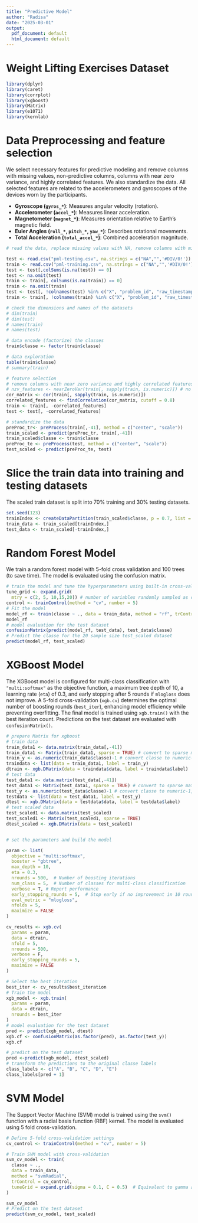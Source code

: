 ```yaml
---
title: "Predictive Model"
author: "Radisa"
date: "2025-03-01"
output:
  pdf_document: default
  html_document: default
---
```


# Weight Lifting Exercises Dataset 

```r
library(dplyr)
library(caret)
library(corrplot)
library(xgboost)
library(Matrix)
library(e1071)
library(kernlab)

```

# Data Preprocessing and feature selection
We select necessary features for predictive modeling and remove columns with missing values, non-predictive columns, columns with near zero variance, and highly correlated features. We also standardize the data.
All selected features are related to the accelerometers and gyroscopes of the devices worn by the participants. 

- **Gyroscope (`gyros_*`)**: Measures angular velocity (rotation).
- **Accelerometer (`accel_*`)**: Measures linear acceleration.
- **Magnetometer (`magnet_*`)**: Measures orientation relative to Earth's magnetic field.
- **Euler Angles (`roll_*`, `pitch_*`, `yaw_*`)**: Describes rotational movements.
- **Total Acceleration (`total_accel_*`)**: Combined acceleration magnitude.

```r
# read the data, replace missing values with NA, remove columns with missing values and drop non-predictive columns

test <- read.csv("pml-testing.csv", na.strings = c("NA","",'#DIV/0!'))
train <- read.csv("pml-training.csv", na.strings = c("NA","",'#DIV/0!'))
test <- test[,colSums(is.na(test)) == 0]
test <- na.omit(test)
train <- train[, colSums(is.na(train)) == 0]
train <- na.omit(train)
test <- test[, !colnames(test) %in% c("X", "problem_id", "raw_timestamp_part_1", "raw_timestamp_part_2", "cvtd_timestamp", "new_window", "num_window")]
train <- train[, !colnames(train) %in% c("X", "problem_id", "raw_timestamp_part_1", "raw_timestamp_part_2", "cvtd_timestamp", "new_window", "num_window")]

# check the dimensions and names of the datasets
# dim(train)
# dim(test)
# names(train)
# names(test)

# data encode (factorize) the classes
train$classe <- factor(train$classe)

# data exploration
table(train$classe)
# summary(train)

# feature selection
# remove columns with near zero variance and highly correlated features
# nzv_features <- nearZeroVar(train[, sapply(train, is.numeric)]) # no near zero variance features
cor_matrix <- cor(train[, sapply(train, is.numeric)])
correlated_features <- findCorrelation(cor_matrix, cutoff = 0.8)
train <- train[, -correlated_features]
test <- test[, -correlated_features]

# standardize the data
preProc_tr<- preProcess(train[,-41], method = c("center", "scale"))
train_scaled <- predict(preProc_tr, train[,-41])
train_scaled$classe <- train$classe
preProc_te <- preProcess(test, method = c("center", "scale"))
test_scaled <- predict(preProc_te, test)

```
# Slice the train data into training and testing datasets
The scaled train dataset is split into 70% training and 30% testing datasets.

```r
set.seed(123)
trainIndex <- createDataPartition(train_scaled$classe, p = 0.7, list = FALSE)
train_data <- train_scaled[trainIndex,]
test_data <- train_scaled[-trainIndex,]
```

# Random Forest Model
We train a random forest model with 5-fold cross validation and 100 trees (to save time). The model is evaluated using the confusion matrix.

```r
# train the model and tune the hyperparameters using built-in cross-validation
tune_grid <- expand.grid(
  mtry = c(2, 5, 10,15,20)) # number of variables randomly sampled as candidates at each split
control <- trainControl(method = "cv", number = 5)
# Fit the model
model_rf <- train(classe ~ ., data = train_data, method = "rf", trControl = control, tuneGrid = tune_grid,ntree = 100)
model_rf
# model evaluation for the test dataset
confusionMatrix(predict(model_rf, test_data), test_data$classe)
# Predict the classe for the 20 sample size test_scaled dataset
predict(model_rf, test_scaled)
```

# XGBoost Model
The XGBoost model is configured for multi-class classification with `"multi:softmax"` as the objective function, a maximum tree depth of 10, a learning rate (`eta`) of 0.3, and early stopping after 5 rounds if `mlogloss` does not improve. A 5-fold cross-validation (`xgb.cv`) determines the optimal number of boosting rounds (`best_iter`), enhancing model efficiency while preventing overfitting. The final model is trained using `xgb.train()` with the best iteration count. Predictions on the test dataset are evaluated with `confusionMatrix()`.

```r
# prepare Matrix for xgboost
# train data
train_data1 <- data.matrix(train_data[,-41])
train_data1 <- Matrix(train_data1, sparse = TRUE) # convert to sparse matrix
train_y <- as.numeric(train_data$classe)-1 # convert classe to numeric-1, as xgboost requires labels to start from 0
traindata <- list(data = train_data1, label = train_y)
dtrain <- xgb.DMatrix(data = traindata$data, label = traindata$label)
# test data
test_data1 <- data.matrix(test_data[,-41])
test_data1 <- Matrix(test_data1, sparse = TRUE) # convert to sparse matrix
test_y <- as.numeric(test_data$classe)-1 # convert classe to numeric-1, as xgboost requires labels to start from 0
testdata <- list(data = test_data1, label = test_y)
dtest <- xgb.DMatrix(data = testdata$data, label = testdata$label)
# test scaled data
test_scaled1 <- data.matrix(test_scaled)
test_scaled1 <- Matrix(test_scaled1, sparse = TRUE) 
dtest_scaled <- xgb.DMatrix(data = test_scaled1)


# set the parameters and build the model

param <- list(
  objective = "multi:softmax",
  booster = "gbtree",
  max_depth = 10,
  eta = 0.3,
  nrounds = 500,  # Number of boosting iterations
  num_class = 5,  # Number of classes for multi-class classification
  verbose = T, # Report performance
  early_stopping_rounds = 5,  # Stop early if no improvement in 10 rounds
  eval_metric = "mlogloss",
  nfolds = 5,
  maximize = FALSE
)

cv_results <- xgb.cv(
  params = param,
  data = dtrain,
  nfold = 5,
  nrounds = 500,
  verbose = F,
  early_stopping_rounds = 5,
  maximize = FALSE
)

# Select the best iteration
best_iter <- cv_results$best_iteration
# Train the model
xgb_model <- xgb.train(
  params = param,
  data = dtrain,
  nrounds = best_iter
)
# model evaluation for the test dataset
pred <- predict(xgb_model, dtest)
xgb.cf <- confusionMatrix(as.factor(pred), as.factor(test_y))
xgb.cf

# predict on the test dataset
pred <-predict(xgb_model, dtest_scaled)
# transform the predictions to the original classe labels
class_labels <- c("A", "B", "C", "D", "E")
class_labels[pred + 1]
```

# SVM Model
The Support Vector Machine (SVM) model is trained using the `svm()` function with a radial basis function (RBF) kernel. The model is evaluated using 5 fold cross-validation.

```r

# Define 5-fold cross-validation settings
cv_control <- trainControl(method = "cv", number = 5)

# Train SVM model with cross-validation
svm_cv_model <- train(
  classe ~ ., 
  data = train_data, 
  method = "svmRadial", 
  trControl = cv_control,
  tuneGrid = expand.grid(sigma = 0.1, C = 0.5)  # Equivalent to gamma and cost
)

svm_cv_model
# Predict on the test dataset
predict(svm_cv_model, test_scaled)
```
